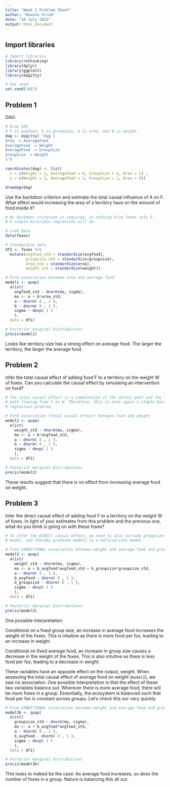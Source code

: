 ```yaml
--- 
title: "Week 3 Problem Sheet" 
author: "Akasha Strub"
date: "18 July 2023"
output: html_document 
---
```


## Import libraries

```r
# Import libraries
library(rethinking)
library(dplyr)
library(ggplot2)
library(dagitty)

# Set seed
set.seed(1807)
```

## Problem 1

DAG: 

```r
# Draw DAG
# F is avgfood, G is groupsize, A is area, and W is weight.
dag <- dagitty( "dag {
Area -> AverageFood
AverageFood -> Weight
AverageFood -> GroupSize
GroupSize -> Weight
}")

coordinates(dag) <- list(
  x = c(Weight = 1, AverageFood = 0, GroupSize = 2, Area = 1) , 
  y = c(Weight = 2, AverageFood = 1, GroupSize = 1, Area = 0))

drawdag(dag)
```

Use the backdoor criterion and estimate the total causal influence of A on
F. What effect would increasing the area of a territory have on the amount
of food inside it?

```r
# No backdoor criterion is required, as nothing else feeds into F. 
# A simple bivariate regression will do.

# Load data
data(foxes)

# Standardize data
df1 <- foxes %>% 
  mutate(avgfood_std = standardize(avgfood),
         groupsize_std = standardize(groupsize),
         area_std = standardize(area),
         weight_std = standardize(weight))

# Find association between area and average food
model1 <- quap(
  alist(
    avgfood_std ~ dnorm(mu, sigma),
    mu <- a + b*area_std,
    a ~ dnorm( 0 , 1 ),
    b ~ dnorm( 0 , 1 ),
    sigma ~ dexp( 1 )
    ),
  data = df1)

# Posterior marginal distributions
precis(model1)
```

Looks like territory size has a strong effect on average food. The larger the
territory, the larger the average food.

## Problem 2

Infer the total causal effect of adding food F to a territory on the weight
W of foxes. Can you calculate the causal effect by simulating an intervention
on food?

```r
# The total causal effect is a combination of the direct path and the indirect
# path flowing from F to W. Therefore, this is once again a simple bivariate
# regression problem.

# Find association (total causal effect) between food and weight
model2 <- quap(
  alist(
    weight_std ~ dnorm(mu, sigma),
    mu <- a + b*avgfood_std,
    a ~ dnorm( 0 , 1 ),
    b ~ dnorm( 0 , 1 ),
    sigma ~ dexp( 1 )
    ),
  data = df1)

# Posterior marginal distributions
precis(model2)
```

These results suggest that there is no effect from increasing average food on weight.

## Problem 3

Infer the direct causal effect of adding food F to a territory on the weight
W of foxes. In light of your estimates from this problem and the previous
one, what do you think is going on with these foxes?

```r
# To infer the DIRECT causal effect, we need to also include groupsize G in the
# model, and thereby graduate model2 to a multivariate model.

# Find CONDITIONAL association between weight and average food and groupsize
model3 <- quap(
  alist(
    weight_std ~ dnorm(mu, sigma),
    mu <- a + b_avgfood*avgfood_std + b_groupsize*groupsize_std,
    a ~ dnorm( 0 , 1 ),
    b_avgfood ~ dnorm( 0 , 1 ),
    b_groupsize ~ dnorm( 0 , 1 ),
    sigma ~ dexp( 1 )
    ),
  data = df1)

# Posterior marginal distributions
precis(model3)
```
One possible interpretation: 

Conditional on a fixed group size, an increase in average food increases the weight of the foxes. This is intuitive as there is more food per fox, leading to an increase in weight. 

Conditional on fixed average food, an increase in group size causes a decrease in the weight of the foxes. This is also intuitive as there is less food per fox, leading to a decrease in weight.

These variables have an opposite effect on the output, weight. When assessing the total causal effect of average food on weight (`model2`), we saw no association. One possible interpretation is that the effect of these two variables balance out. Wherever there is more average food, there will be more foxes in a group. Essentially, the ecosystem is balanced such that food per fox is constant across groups. Let's check this our very quickly. 

```r
# Find CONDITIONAL association between weight and average food and groupsize
model3b <- quap(
  alist(
    groupsize_std ~ dnorm(mu, sigma),
    mu <- a + b_avgfood*avgfood_std,
    a ~ dnorm( 0 , 1 ),
    b_avgfood ~ dnorm( 0 , 1 ),
    sigma ~ dexp( 1 )
    ),
  data = df1)

# Posterior marginal distributions
precis(model3b)
```

This looks to indeed be the case: As average food increases, so does the number of foxes in a group. Nature is balancing this all out.